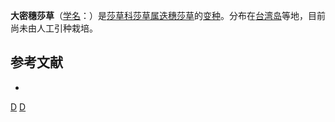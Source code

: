 {{Infraspeciesbox
| image = 
| image_caption = 
| status = 
| status_system = 
| genus = Cyperus
| species = imbricatus
| varietas = dense-spicatus
| authority = ([[早田文藏|Hayata]]) Ohwi
| synonyms = 
}}
'''大密穗莎草'''（[[学名|学名]]：{{lang|la|''Cyperus imbricatus'' var. ''dense-spicatus''}}）是[[莎草科|莎草科]][[莎草属|莎草属]][[迭穗莎草|迭穗莎草]]的[[变种|变种]]。分布在[[台湾岛|台湾岛]]等地，目前尚未由人工引种栽培。

== 参考文献 ==
<div class="references-small">
* {{cite web| url =http://www.bioinfo.cn/db05/KmzwSpecies.php?action=view&id=24873| title =大密穗莎草（变种）| work =《中国高等植物数据库全库》| publisher =中国科学院微生物研究所| author =昆明植物研究所| accessdate =2009-02-25| deadurl =yes| archiveurl =https://web.archive.org/web/20160305031503/http://www.bioinfo.cn/db05/KmzwSpecies.php?action=view&id=24873| archivedate =2016-03-05}}
</div>

{{植物小作品}}
[[Category:莎草属|D]]
[[Category:台灣植物|D]]